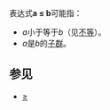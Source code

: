 表达式'''a ≤ b'''可能指：
* ''a''小于等于''b''（见[[不等|不等]]）。
* ''a''是''b''的[[子群|子群]]。

== 参见 ==
* [[≥|≥]]

{{disambig|cat=符號消歧義}}